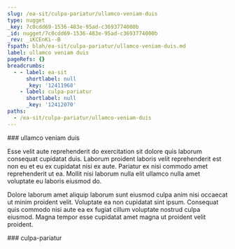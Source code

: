```yaml
---
slug: /ea-sit/culpa-pariatur/ullamco-veniam-duis
type: nugget
_key: 7c0cdd69-1536-483e-95ad-c3693774000b
_id: nugget/7c0cdd69-1536-483e-95ad-c3693774000b
_rev: _iKCEnKi--B
fspath: blah/ea-sit/culpa-pariatur/ullamco-veniam-duis.md
label: ullamco veniam duis
pageRefs: {}
breadcrumbs:
  - - label: ea-sit
      shortlabel: null
      _key: '12411968'
    - label: culpa-pariatur
      shortlabel: null
      _key: '12412070'
paths:
  - /ea-sit/culpa-pariatur/ullamco-veniam-duis
---
```


<NuggetArea>
<Nugget slug="/ea-sit/culpa-pariatur/ullamco-veniam-duis" type="nugget" _key="7c0cdd69-1536-483e-95ad-c3693774000b" _id="nugget/7c0cdd69-1536-483e-95ad-c3693774000b" _rev="_iKCEnKi--B" fspath="blah/ea-sit/culpa-pariatur/ullamco-veniam-duis.md" label="ullamco veniam duis" paths="/ea-sit/culpa-pariatur/ullamco-veniam-duis">
<NuggetBody>
### ullamco veniam duis

Esse velit aute reprehenderit do exercitation sit dolore quis laborum consequat cupidatat duis. Laborum proident laboris velit reprehenderit est non eu et eu ex cupidatat nisi ex aute. Pariatur ex nisi commodo amet reprehenderit ut ea. Mollit nisi laborum nulla elit ullamco nulla amet voluptate eu laboris eiusmod do.

Dolore laborum amet aliquip laborum sunt eiusmod culpa anim nisi occaecat ut minim proident velit. Voluptate ea non cupidatat sint ipsum. Consequat quis commodo nisi aute ea ex fugiat cillum voluptate nostrud culpa eiusmod. Magna tempor esse cupidatat amet magna ut proident velit proident.

</NuggetBody>
<Breadcrumbs>
<Crumbs>
<Crumb _key="12411968" label="ea-sit" /><Crumb _key="12412070" label="culpa-pariatur" />
</Crumbs>
</Breadcrumbs>
</Nugget>

<NuggetsInbound>
</NuggetsInbound>
<NuggetsOutbound>
</NuggetsOutbound>
</NuggetArea>
<PassagesInbound>
<Passage direction="inbound" type="passage" _key="12412070" _id="passage/12412070" _rev="_iKCEnK---_" label="culpa-pariatur" passage="culpa-pariatur" fspath="blah/ea-sit/culpa-pariatur" paths="/ea-sit/culpa-pariatur" slug="/ea-sit/culpa-pariatur">
<NuggetBody>
### culpa-pariatur

</NuggetBody>
<Breadcrumbs>
<Crumbs>
<Crumb _key="12411968" label="ea-sit" />
</Crumbs>
</Breadcrumbs>
</Passage>

</PassagesInbound>
<PassagesOutbound>
</PassagesOutbound>